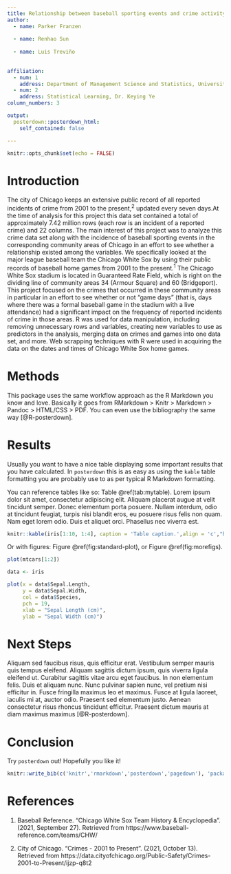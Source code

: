 ---
title: Relationship between baseball sporting events and crime activity in southern Chicago
author:
  - name: Parker Franzen
  
  - name: Renhao Sun
   
  - name: Luis Treviño
   
   
affiliation:
  - num: 1
    address: Department of Management Science and Statistics, University of Texas, San Antonio
  - num: 2
    address: Statistical Learning, Dr. Keying Ye
column_numbers: 3

output: 
  posterdown::posterdown_html:
    self_contained: false

---

```{r setup, include=FALSE}
knitr::opts_chunk$set(echo = FALSE)
```

# Introduction

The city of Chicago keeps an extensive public record of all reported incidents of crime from 2001 to the present,$^2$  updated every seven days.At the time of analysis for this project this data set contained a total of approximately 7.42 million rows (each row is an incident of a reported crime) and 22 columns. The main interest of this project was to analyze this crime data set along with the incidence of baseball sporting events in the corresponding community areas of Chicago in an effort to see whether a relationship existed among the variables. We specifically looked at the major league baseball team the Chicago White Sox by using their public records of baseball home games from 2001 to the present.$^1$ The Chicago White Sox stadium is located in Guaranteed Rate Field, which is right on the dividing line of community areas 34 (Armour Square) and 60 (Bridgeport). This project focused on the crimes that occurred in these community areas in particular in an effort to see whether or not “game days” (that is, days where there was a formal baseball game in the stadium with a live attendance) had a significant impact on the frequency of reported incidents of crime in those areas. R was used for data manipulation, including removing unnecessary rows and variables, creating new variables to use as predictors in the analysis, merging data on crimes and games into one data set, and more. Web scrapping techniques with R were used in acquiring the data on the dates and times of Chicago White Sox home games.


# Methods

This package uses the same workflow approach as the R Markdown you know and love. Basically it goes from RMarkdown > Knitr > Markdown > Pandoc > HTML/CSS > PDF. You can even use the bibliography the same way [@R-posterdown].

# Results

Usually you want to have a nice table displaying some important results that you have calculated. In `posterdown` this is as easy as using the `kable` table formatting you are probably use to as per typical R Markdown formatting.

You can reference tables like so: Table \@ref(tab:mytable). Lorem ipsum dolor sit amet, consectetur adipiscing elit. Aliquam placerat augue at velit tincidunt semper. Donec elementum porta posuere. Nullam interdum, odio at tincidunt feugiat, turpis nisi blandit eros, eu posuere risus felis non quam. Nam eget lorem odio. Duis et aliquet orci. Phasellus nec viverra est.

```{r mytable, out.width='80%'}
knitr::kable(iris[1:10, 1:4], caption = 'Table caption.',align = 'c',"html")
```

Or with figures: Figure \@ref(fig:standard-plot), or Figure \@ref(fig:morefigs).

```{r standard-plot, out.width='80%', fig.align='center', fig.cap='Great figure!', fig.height=5}
plot(mtcars[1:2])
```

```{r morefigs, out.width='80%', echo=TRUE, fig.cap='Amazing, right?!', fig.height=5}
data <- iris

plot(x = data$Sepal.Length, 
     y = data$Sepal.Width, 
     col = data$Species,
     pch = 19, 
     xlab = "Sepal Length (cm)",
     ylab = "Sepal Width (cm)")

```

# Next Steps

Aliquam sed faucibus risus, quis efficitur erat. Vestibulum semper mauris quis tempus eleifend. Aliquam sagittis dictum ipsum, quis viverra ligula eleifend ut. Curabitur sagittis vitae arcu eget faucibus. In non elementum felis. Duis et aliquam nunc. Nunc pulvinar sapien nunc, vel pretium nisi efficitur in. Fusce fringilla maximus leo et maximus. Fusce at ligula laoreet, iaculis mi at, auctor odio. Praesent sed elementum justo. Aenean consectetur risus rhoncus tincidunt efficitur. Praesent dictum mauris at diam maximus maximus [@R-posterdown].

# Conclusion

Try `posterdown` out! Hopefully you like it!

```{r, include=FALSE}
knitr::write_bib(c('knitr','rmarkdown','posterdown','pagedown'), 'packages.bib')
```

# References

1. Baseball Reference. "Chicago White Sox Team History & Encyclopedia". (2021, September 27). Retrieved from https://www.baseball-reference.com/teams/CHW/

2. City of Chicago. "Crimes - 2001 to Present". (2021, October 13). Retrieved from https://data.cityofchicago.org/Public-Safety/Crimes-2001-to-Present/ijzp-q8t2



